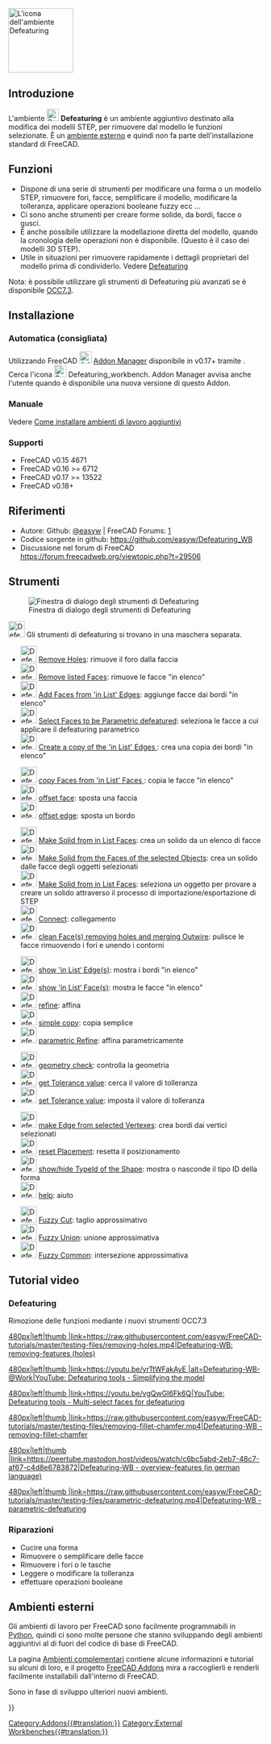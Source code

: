 <languages/>
[[Image:Defeaturing_workbench_icon.svg|thumb|128px|L'icona dell'ambiente Defeaturing]]

<span id="Introduction"></span>
==Introduzione==

{{TOCright}}

L'ambiente [[File:Defeaturing_workbench_icon.svg|24px]] '''Defeaturing''' è un ambiente aggiuntivo destinato alla modifica dei modelli STEP, per rimuovere dal modello le funzioni selezionate. È un [[External Workbenches/it|ambiente esterno]] e quindi non fa parte dell'installazione standard di FreeCAD.  

<span id="Features"></span>
== Funzioni ==

* Dispone di una serie di strumenti per modificare una forma o un modello STEP, rimuovere fori, facce, semplificare il modello, modificare la tolleranza, applicare operazioni booleane fuzzy ecc ...
* Ci sono anche strumenti per creare forme solide, da bordi, facce o gusci. 
* È anche possibile utilizzare la modellazione diretta del modello, quando la cronologia delle operazioni non è disponibile. (Questo è il caso dei modelli 3D STEP).
* Utile in situazioni per rimuovere rapidamente i dettagli proprietari del modello prima di condividerlo. Vedere [[Defeaturing/it|Defeaturing]]

Nota: è possibile utilizzare gli strumenti di Defeaturing più avanzati se è disponibile [[OpenCASCADE/it|OCC7.3]].

<span id="Installation"></span>
== Installazione ==

<span id="Automatic_(recommended)"></span>
===Automatica (consigliata) ===

Utilizzando FreeCAD [[Image:AddonManager.svg|24px]] [[Std AddonMgr/it|Addon Manager]] disponibile in v0.17+ tramite {{MenuCommand|Strumenti → Addon Manager}}. Cerca l'icona [[File:Defeaturing_workbench_icon.svg|24px]] Defeaturing_workbench. Addon Manager avvisa anche l'utente quando è disponibile una nuova versione di questo Addon.

<span id="Manually"></span>
=== Manuale ===

Vedere  [[How to install additional workbenches/it|Come installare ambienti di lavoro aggiuntivi]]

<span id="Supports"></span>
=== Supporti ===

* FreeCAD v0.15 4671  
* FreeCAD v0.16 >= 6712  
* FreeCAD v0.17 >= 13522
* FreeCAD v0.18+

<span id="References"></span>
==Riferimenti==

* Autore: Github: [https://github.com/easyw @easyw] | FreeCAD Forums: [https://forum.freecadweb.org/viewtopic.php?f=9&t=29506]
* Codice sorgente in github: https://github.com/easyw/Defeaturing_WB
* Discussione nel forum di FreeCAD https://forum.freecadweb.org/viewtopic.php?t=29506

<span id="Tools"></span>
== Strumenti ==

[[File:Defeaturing_WB.png|right|Finestra di dialogo degli strumenti di Defeaturing]]

[[Image:Defeaturing_Tools.svg|32px]] Gli strumenti di defeaturing si trovano in una maschera separata.

* [[Image:DefeatWB_Tools_rmv_hole.png|32px]] [[DefeatWB_Tools_rmv_hole|Remove Holes]]: rimuove il foro dalla faccia
* [[Image:DefeatWB_Tools_rmv_listed_Faces.png|32px]] [[DefeatWB_Tools_rmv_listed_Faces|Remove listed Faces]]: rimuove le facce "in elenco"
* [[Image:DefeatWB_Tools_add_Faces_listed_Edges.png|32px]] [[DefeatWB_Tools_add_Faces_listed_Edges|Add Faces from 'in List' Edges]]: aggiunge facce dai bordi "in elenco"
* [[Image:DefeatWB_Tools_select_Faces_Param_Defeat.png|32px]] [[DefeatWB_Tools_select_Faces_Param_Defeat|Select Faces to be Parametric defeatured]]: seleziona le facce a cui applicare il defeaturing parametrico
* [[Image:DefeatWB_Tools_create_copy_listed_edges.png|32px]] [[DefeatWB_Tools_create_copy_listed_edges|Create a copy of the 'in List' Edges ]]: crea una copia dei bordi "in elenco" 


* [[Image:DefeatWB_Tools_copy_Faces_listed_faces.png|32px]] [[DefeatWB_Tools_copy_Faces_listed_faces|copy Faces from 'in List' Faces ]]: copia le facce "in elenco"
* [[Image:DefeatWB_Tools_offset face.png|32px]] [[DefeatWB_Tools_offset face| offset face]]: sposta una faccia  
* [[Image:DefeatWB_Tools_offset edge.png|32px]] [[DefeatWB_Tools_offset edge|offset edge]]: sposta un bordo 


* [[Image:DefeatWB_Tools_make_solid_listed_faces.png|32px]] [[DefeatWB_Tools_make_solid_listed_faces|Make Solid from in List Faces]]: crea un solido da un elenco di facce
* [[Image:DefeatWB_Tools_make_solid_faces_selected_objects.png|32px]] [[DefeatWB_Tools_make_solid_faces_selected_objects|Make Solid from the Faces of the selected Objects]]: crea un solido dalle facce degli oggetti selezionati
* [[Image:DefeatWB_Tools_select_one_object_2_make_solid_step_proc.png|32px]] [[DefeatWB_Tools_select_one_object_2_make_solid_step_proc|Make Solid from in List Faces]]: seleziona un oggetto per provare a creare un solido attraverso il processo di importazione/esportazione di STEP
* [[Image:DefeatWB_Tools_Connect.png|32px]] [[DefeatWB_Tools_Connect|Connect]]: collegamento
* [[Image:DefeatWB_Tools_clean_face_rmv_holes.png|32px]] [[DefeatWB_Tools_clean_face_rmv_holes|clean Face(s) removing holes and merging Outwire]]: pulisce le facce rimuovendo i fori e unendo i contorni


* [[Image:DefeatWB_Tools_show_listed_edges.png|32px]] [[DefeatWB_Tools_show_listed_edges|show 'in List‘ Edge(s)]]: mostra i bordi "in elenco"
* [[Image:DefeatWB_Tools_show_listed_faces.png|32px]] [[DefeatWB_Tools_show_listed_faces|show 'in List‘ Face(s)]]: mostra le facce "in elenco"
* [[Image:DefeatWB_Tools_refine.png|32px]] [[DefeatWB_Tools_refine|refine]]: affina
* [[Image:DefeatWB_Tools_simple_copy.png|32px]] [[DefeatWB_Tools_simple_copy|simple copy]]: copia semplice
* [[Image:DefeatWB_Tools_parametric_refine.png|32px]] [[DefeatWB_Tools_parametric_refine|parametric Refine]]: affina parametricamente


* [[Image:DefeatWB_Tools_geometry_check.png|32px]] [[DefeatWB_Tools_geometry_check|geometry check]]: controlla la geometria
* [[Image:DefeatWB_Tools_get_Tolerance_value.png|32px]] [[DefeatWB_Tools_get_Tolerance_value|get Tolerance value]]: cerca il valore di tolleranza
* [[Image:DefeatWB_Tools_set_Tolerance_value.png|32px]] [[DefeatWB_Tools_set_Tolerance_value|set Tolerance value]]: imposta il valore di tolleranza


* [[Image:DefeatWB_Tools_make_edges_selected_vertexes.png|32px]] [[DefeatWB_Tools_make_edges_selected_vertexes|make Edge from selected Vertexes]]: crea bordi dai vertici selezionati
* [[Image:DefeatWB_Tools_reset_placement.png|32px]] [[DefeatWB_Tools_reset_placement|reset Placement]]: resetta il posizionamento
* [[Image:DefeatWB_Tools_show_hide_typeId_shape.png|32px]] [[DefeatWB_Tools_show_hide_typeId_shape|show/hide TypeId of the Shape]]: mostra o nasconde il tipo ID della forma
* [[Image:DefeatWB_Tools_help.png|32px]] [[DefeatWB_Tools_help|help]]: aiuto


* [[Image:DefeatWB_Tools_Fuzzy_Cut.png|32px]] [[DefeatWB_Tools_Fuzzy_Cut|Fuzzy Cut]]: taglio approssimativo
* [[Image:DefeatWB_Tools_Fuzzy_Union.png|32px]] [[DefeatWB_Tools_Fuzzy_Union|Fuzzy Union]]: unione approssimativa
* [[Image:DefeatWB_Tools_Fuzzy_Common.png|32px]] [[DefeatWB_Tools_Fuzzy_Common|Fuzzy Common]]: intersezione approssimativa

<span id="Video_Tutorials"></span>
== Tutorial video ==

=== Defeaturing ===
Rimozione delle funzioni mediante i nuovi strumenti OCC7.3

[[Image:Defeaturing-WB-@Work_v3.png|480px|left|thumb |link=https://raw.githubusercontent.com/easyw/FreeCAD-tutorials/master/testing-files/removing-holes.mp4|Defeaturing-WB: removing-features (holes)]]

[[Image:Defeaturing-WB-@Work_v1.png|480px|left|thumb |link=https://youtu.be/yrTtWFakAyE |alt=Defeaturing-WB-@Work|YouTube: Defeaturing tools - Simplifying the model]]

[[Image:Defeaturing-WB-@Work_v2.png|480px|left|thumb |link=https://youtu.be/vgQwGI6Fk6Q|YouTube: Defeaturing tools - Multi-select faces for defeaturing]]

[[Image:Defeaturing-WB-@Work_v4.png|480px|left|thumb |link=https://raw.githubusercontent.com/easyw/FreeCAD-tutorials/master/testing-files/removing-fillet-chamfer.mp4|Defeaturing-WB - removing-fillet-chamfer]]

[[Image:Defeaturing-WB-@Work_v5.png|480px|left|thumb |link=https://peertube.mastodon.host/videos/watch/c6bc5abd-2eb7-48c7-af67-c4d8e6783872|Defeaturing-WB - overview-features (in german language)]]

[[Image:Defeaturing-WB-@Work_v6.png|480px|left|thumb |link=https://raw.githubusercontent.com/easyw/FreeCAD-tutorials/master/testing-files/parametric-defeaturing.mp4|Defeaturing-WB - parametric-defeaturing]]
{{clear}}

=== Riparazioni ===
* Cucire una forma 
* Rimuovere o semplificare delle facce
* Rimuovere i fori o le tasche
* Leggere o modificare la tolleranza
* effettuare operazioni booleane

<span id="External_workbenches"></span>
== Ambienti esterni ==

Gli ambienti di lavoro per FreeCAD sono facilmente programmabili in [[Python/it|Python]], quindi ci sono molte persone che stanno sviluppando degli ambienti aggiuntivi al di fuori del codice di base di FreeCAD.

La pagina [[external workbenches/it|Ambienti complementari]] contiene alcune informazioni e tutorial su alcuni di loro, e il progetto [https://github.com/FreeCAD/FreeCAD-addons FreeCAD Addons] mira a raccoglierli e renderli facilmente installabili dall'interno di FreeCAD.

Sono in fase di sviluppo ulteriori nuovi ambienti.

{{Userdocnavi{{#translation:}}}}
[[Category:Addons{{#translation:}}]]
[[Category:External Workbenches{{#translation:}}]]
{{clear}}